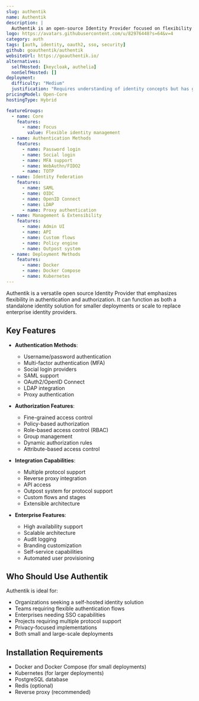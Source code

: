 ```yaml
---
slug: authentik
name: Authentik
description: |
  Authentik is an open-source Identity Provider focused on flexibility and versatility. It supports multiple authentication protocols and can serve as a self-hosted alternative to commercial solutions like Okta, Auth0, and Entra ID.
logo: https://avatars.githubusercontent.com/u/82976448?s=64&v=4
category: auth
tags: [auth, identity, oauth2, sso, security]
github: goauthentik/authentik
websiteUrl: https://goauthentik.io/
alternatives:
  selfHosted: [keycloak, authelia]
  nonSelfHosted: []
deployment:
  difficulty: "Medium"
  justification: "Requires understanding of identity concepts but has good documentation and Docker Compose support for smaller deployments."
pricingModel: Open-Core
hostingType: Hybrid

featureGroups:
  - name: Core
    features:
      - name: Focus
        value: Flexible identity management
  - name: Authentication Methods
    features:
      - name: Password login
      - name: Social login
      - name: MFA support
      - name: WebAuthn/FIDO2
      - name: TOTP
  - name: Identity Federation
    features:
      - name: SAML
      - name: OIDC
      - name: OpenID Connect
      - name: LDAP
      - name: Proxy authentication
  - name: Management & Extensibility
    features:
      - name: Admin UI
      - name: API
      - name: Custom flows
      - name: Policy engine
      - name: Outpost system
  - name: Deployment Methods
    features:
      - name: Docker
      - name: Docker Compose
      - name: Kubernetes
---
```


Authentik is a versatile open source Identity Provider that emphasizes flexibility in authentication and authorization. It can function as both a standalone identity solution for smaller deployments or scale to replace enterprise identity providers.

## Key Features

- **Authentication Methods**:

  - Username/password authentication
  - Multi-factor authentication (MFA)
  - Social login providers
  - SAML support
  - OAuth2/OpenID Connect
  - LDAP integration
  - Proxy authentication

- **Authorization Features**:

  - Fine-grained access control
  - Policy-based authorization
  - Role-based access control (RBAC)
  - Group management
  - Dynamic authorization rules
  - Attribute-based access control

- **Integration Capabilities**:

  - Multiple protocol support
  - Reverse proxy integration
  - API access
  - Outpost system for protocol support
  - Custom flows and stages
  - Extensible architecture

- **Enterprise Features**:
  - High availability support
  - Scalable architecture
  - Audit logging
  - Branding customization
  - Self-service capabilities
  - Automated user provisioning

## Who Should Use Authentik

Authentik is ideal for:

- Organizations seeking a self-hosted identity solution
- Teams requiring flexible authentication flows
- Enterprises needing SSO capabilities
- Projects requiring multiple protocol support
- Privacy-focused implementations
- Both small and large-scale deployments

## Installation Requirements

- Docker and Docker Compose (for small deployments)
- Kubernetes (for larger deployments)
- PostgreSQL database
- Redis (optional)
- Reverse proxy (recommended)
